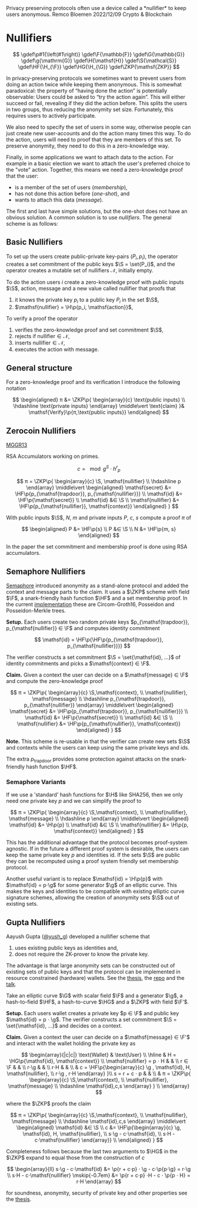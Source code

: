 <Meta>
  <title>Nullifiers</title>
  <description>
    Privacy preserving protocols often use a device called a *nullifier* to keep
    users anonymous.
  </description>
  <author picture="/images/authors/remco_bloemen.jpg">Remco Bloemen</author>
  <date>2022/12/09</date>
  <poster src="/images/blog/4844-testimonial/4844-header.png" />
  <category>Crypto & Blockchain</category>
</Meta>

# Nullifiers

$$
\gdef\p#1{\left(#1\right)}
\gdef\F{\mathbb{F}}
\gdef\G{\mathbb{G}}
\gdef\g{\mathrm{G}}
\gdef\H{\mathsf{H}}
\gdef\S{\mathcal{S}}
\gdef\HF{\H_{\F}}
\gdef\HG{\H_{\G}}
\gdef\ZKP{\mathsf{ZKP}}
$$

In privacy-preserving protocols we sometimes want to prevent users from doing an action twice while keeping them anonymous. This is somewhat paradoxical: the property of “having done the action” is potentially observable: Users could be asked to “try the action again”. This will either succeed or fail, revealing if they did the action before. This splits the users in two groups, thus reducing the anonymity set size. Fortunately, this requires users to actively participate.

We also need to specify the set of users in some way, otherwise people can just create new user-accounts and do the action many times this way. To do the action, users will need to proof that they are members of this set. To preserve anonymity, they need to do this in a zero-knowledge way.

Finally, in some applications we want to attach data to the action. For example in a basic election we want to attach the user's preferred choice to the "vote" action. Together, this means we need a zero-knowledge proof that the user:

- is a member of the set of users (_membership_),
- has not done this action before (_one-shot_), and
- wants to attach this data (_message_).

The first and last have simple solutions, but the one-shot does not have an obvious solution. A common solution is to use _nullifiers_. The general scheme is as follows:

## Basic Nullifiers

To set up the users create public-private key-pairs $(P_i, p_i)$, the operator creates a set commitment of the public keys $\S = \set{P_i}$, and the operator creates a mutable set of nullifiers $\mathcal N$, initially empty.

To do the action users $i$ create a zero-knowledge proof with public inputs $\S$, $\mathsf{action}$, $\mathsf{message}$ and a new value called $\mathsf{nullifier}$ that proofs that

1. it knows the private key $p_i$ to a public key $P_i$ in the set $\S$,
2. $\mathsf{nullifier} = \H\p{p_i, \mathsf{action}}$,

To verify a proof the operator

1. verifies the zero-knowledge proof and set commitment $\S$,
2. rejects if $\mathsf{nullifier} ∈ \mathcal N$,
3. inserts $\mathsf{nullifier} ∈ \mathcal N$,
4. executes the $\mathsf{action}$ with $\mathsf{message}$.

## General structure

For a zero-knowledge proof and its verification I introduce the following notation

$$
\begin{aligned}
π &= \ZKP\p{
\begin{array}{c}
\text{public inputs} \\
\hdashline
\text{private inputs}
\end{array}
\middle\vert
\text{claim}
}&
\mathsf{Verify}\p{π,\text{public inputs}}
\end{aligned}
$$

## Zerocoin Nullifiers

[MGGR13]

[mggr13]: http://spar.isi.jhu.edu/%7Emgreen/ZerocoinOakland.pdf

RSA Accumulators working on primes.

$$
c = \mod{g^S ⋅ h^r}_p
$$

$$
π = \ZKP\p{
\begin{array}{c}
\S, \mathsf{nullifier} \\
\hdashline
p
\end{array}
\middle\vert
\begin{aligned}
\mathsf{secret} &= \HF\p{p_{\mathsf{trapdoor}}, p_{\mathsf{nullifier}}} \\
\mathsf{id} &= \HF\p{\mathsf{secret}} \\
\mathsf{id} &∈ \S \\
\mathsf{nullifier} &= \HF\p{p_{\mathsf{nullifier}}, \mathsf{context}}
\end{aligned}
}
$$

With public inputs $\S$, $N$, $m$ and private inputs $P$, $c$, $s$ compute a proof $π$ of

$$
\begin{aligned}
P &= \HF\p{s} \\
P &∈ \S \\
N &= \HF\p{m, s}
\end{aligned}
$$

In the paper the set commitment and membership proof is done using RSA accumulators.

## Semaphore Nullifiers

[Semaphore] introduced anonymity as a stand-alone protocol and added the $\mathsf{context}$ and $\mathsf{message}$ parts to the claim. It uses a $\ZKP$ scheme with field $\F$, a snark-friendly hash function $\HF$ and a set membership proof. In the current [implementation] these are Circom-Groth16, Posseidon and Posseidon-Merkle trees.

[semaphore]: https://semaphore.appliedzkp.org/
[implementation]: https://github.com/semaphore-protocol

**Setup.** Each users create two random private keys $p_{\mathsf{trapdoor}}, p_{\mathsf{nullifier}} ∈ \F$ and computes identity commitment

$$
\mathsf{id} = \HF\p{\HF\p{p_{\mathsf{trapdoor}}, p_{\mathsf{nullifier}}}}
$$

The verifier constructs a set commitment $\S = \set{\mathsf{id}, …}$ of identity commitments and picks a $\mathsf{context} ∈ \F$.

**Claim.** Given a $\mathsf{context}$ the user can decide on a $\mathsf{message} ∈ \F$ and compute the zero-knowledge proof

$$
π = \ZKP\p{
\begin{array}{c}
\S,\mathsf{context}, \\
\mathsf{nullifier}, \mathsf{message} \\
\hdashline
p_{\mathsf{trapdoor}}, p_{\mathsf{nullifier}}
\end{array}
\middle\vert
\begin{aligned}
\mathsf{secret} &= \HF\p{p_{\mathsf{trapdoor}}, p_{\mathsf{nullifier}}} \\
\mathsf{id} &= \HF\p{\mathsf{secret}} \\
\mathsf{id} &∈ \S \\
\mathsf{nullifier} &= \HF\p{p_{\mathsf{nullifier}}, \mathsf{context}}
\end{aligned}
}
$$

**Note.** This scheme is re-usable in that the verifier can create new sets $\S$ and $\mathsf{context}$s while the users can keep using the same private keys and $\mathsf{id}$s.

The extra $p_{\mathsf{trapdoor}}$ provides some protection against attacks on the snark-friendly hash function $\HF$.

### Semaphore Variants

If we use a 'standard' hash functions for $\H$ like SHA256, then we only need one private key $p$ and we can simplify the proof to

$$
π = \ZKP\p{
\begin{array}{c}
\S,\mathsf{context}, \\
\mathsf{nullifier}, \mathsf{message} \\
\hdashline
p
\end{array}
\middle\vert
\begin{aligned}
\mathsf{id} &= \H\p{p} \\
\mathsf{id} &∈ \S \\
\mathsf{nullifier} &= \H\p{p, \mathsf{context}}
\end{aligned}
}
$$

This has the additional advantage that the protocol becomes proof-system agnostic. If in the future a different proof system is desirable, the users can keep the same private key $p$ and identities $\mathsf{id}$. If the sets $\S$ are public they can be recomputed using a proof system friendly set membership protocol.

Another useful variant is to replace $\mathsf{id} = \H\p{p}$ with $\mathsf{id} = p⋅\g$ for some generator $\g$ of an elliptic curve. This makes the keys and identities to be compatible with existing elliptic curve signature schemes, allowing the creation of anonymity sets $\S$ out of existing sets.

## Gupta Nullifiers

Aayush Gupta ([@yush_g][yush_g]) developed a nullifier scheme that

[yush_g]: https://twitter.com/yush_g

1. uses existing public keys as identities and,
2. does not require the ZK-prover to know the private key.

The advantage is that large anonymity sets can be constructed out of existing sets of public keys and that the protocol can be implemented in resource constrained (hardware) wallets. See the [thesis], the [repo] and the [talk].

[thesis]: https://aayushg.com/thesis.pdf
[repo]: https://github.com/zk-nullifier-sig/zk-nullifier-sig
[talk]: https://www.youtube.com/watch?v=dZKFG2i1gec

Take an elliptic curve $\G$ with scalar field $\F$ and a generator $\g$, a hash-to-field $\HF$, a hash-to-curve $\HG$ and a $\ZKP$ with field $\F'$.

**Setup.** Each users wallet creates a private key $p ∈ \F$ and public key $\mathsf{id} = p ⋅ \g$. The verifier constructs a set commitment $\S = \set{\mathsf{id}, …}$ and decides on a $\mathsf{context}$.

**Claim.** Given a $\mathsf{context}$ the user can decide on a $\mathsf{message} ∈ \F'$ and interact with the wallet holding the private key as

$$
\begin{array}{|c|c|}
\text{Wallet} & \text{User} \\
\hline
& H = \HG\p{\mathsf{id}, \mathsf{context}} \\
\mathsf{nullifier} = p ⋅ H & & \\
r ∈ \F & & \\
r⋅\g & & \\
r⋅H & & \\
& c = \HF\p{\begin{array}{c}
    \g , \mathsf{id}, H, \mathsf{nullifier}, \\
     r⋅\g , r⋅H
    \end{array}
}\\
s = r + c ⋅ p & & \\
&
π = \ZKP\p{
\begin{array}{c}
\S,\mathsf{context}, \\
\mathsf{nullifier}, \mathsf{message} \\
\hdashline
\mathsf{id},c,s
\end{array}
}
\\
\end{array}
$$

where the $\ZKP$ proofs the claim

$$
π = \ZKP\p{
\begin{array}{c}
\S,\mathsf{context}, \\
\mathsf{nullifier}, \mathsf{message} \\
\hdashline
\mathsf{id},c,s
\end{array}
\middle\vert
\begin{aligned}
\mathsf{id} &∈ \S \\
c &= \HF\p{\begin{array}{c}
    \g, \mathsf{id}, H, \mathsf{nullifier}, \\
    s⋅\g - c⋅\mathsf{id},  \\
    s⋅H - c⋅\mathsf{nullifier}
\end{array}}  \\
\end{aligned}
}
$$

Completeness follows because the last two arguments to $\HG$ in the $\ZKP$ expand to equal those from the construction of $c$

$$
\begin{array}{ll}
s⋅\g - c⋅\mathsf{id} &= \p{r + c⋅p} ⋅ \g - c⋅\p{p⋅\g} = r⋅\g \\
s⋅H - c⋅\mathsf{nullifier} \mskip{-0.7em} &= \p{r + c⋅p} ⋅H - c ⋅ \p{p ⋅ H} = r⋅H
\end{array}
$$

for soundness, anonymity, security of private key and other properties see the [thesis].
